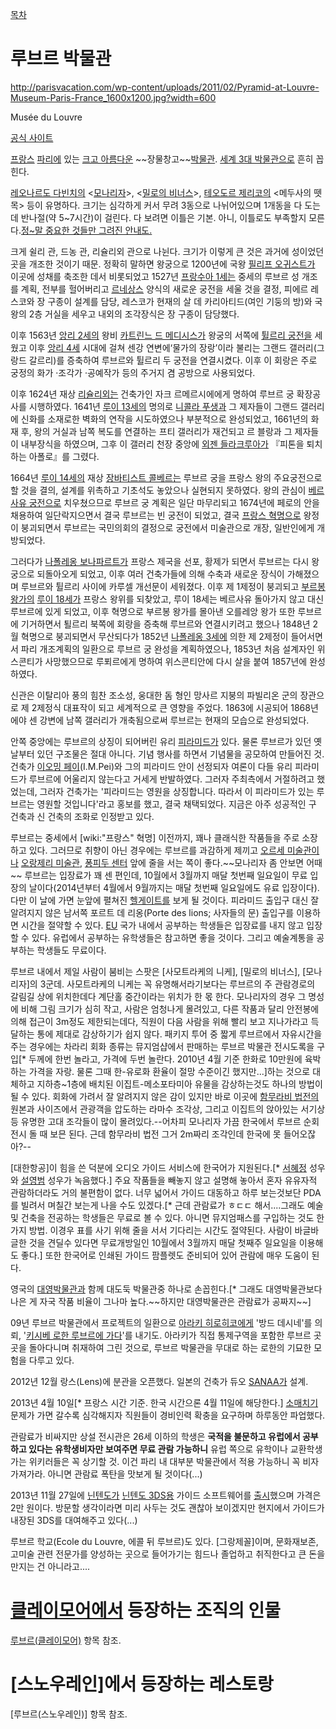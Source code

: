 [[목차]]
= 루브르 박물관 =
http://parisvacation.com/wp-content/uploads/2011/02/Pyramid-at-Louvre-Museum-Paris-France_1600x1200.jpg?width=600

Musée du Louvre 

[http://www.louvre.fr/ 공식 사이트]

[[프랑스]] [[파리]]에 있는 [[크고 아름다운]] ~~장물창고~~[[박물관]]. [[세계 3대 박물관]]으로 흔히 꼽힌다.

[[레오나르도 다빈치]]의 <[[모나리자]]>, <[[밀로의 비너스]]>, [[테오도르 제리코]]의 <메두사의 뗏목> 등이 유명하다. 크기는 심각하게 커서 무려 3동으로 나뉘어있으며 1개동을 다 도는데 반나절(약 5~7시간)이 걸린다. 다 보려면 이틀은 기본. 아니, 이틀로도 부족할지 모른다.[http://cfile26.uf.tistory.com/original/145E48184C5B7A5A241784 정~말 중요한 것들만 그려진 안내도.]

크게 쉴리 관, 드농 관, 리슐리외 관으로 나뉜다. 크기가 이렇게 큰 것은 과거에 성이었던 곳을 개조한 것이기 때문. 정확히 말하면 왕궁으로 1200년에 국왕 [[필리프 오귀스트]]가 이곳에 성채를 축조한 데서 비롯되었고 1527년 [[프랑수아 1세]]는 중세의 루브르 성 개조를 계획, 전부를 헐어버리고 [[르네상스]] 양식의 새로운 궁전을 세울 것을 결정, 피에르 레스코와 장 구종이 설계를 담당, 레스코가 현재의 살 데 카리아티드(여인 기둥의 방)와 국왕의 2층 거실을 세우고 내외의 조각장식은 장 구종이 담당했다.

이후 1563년 [[앙리 2세]]의 왕비 [[카트린느 드 메디시스]]가 왕궁의 서쪽에 [[튈르리 궁전]]을 세웠고 이후 [[앙리 4세]] 시대에 걸쳐 센강 연변에‘물가의 장랑’이라 불리는 그랜드 갤러리(그랑드 갈르리)를 증축하여 루브르와 튈르리 두 궁전을 연결시켰다. 이후 이 회랑은 주로 궁정의 화가 ·조각가 ·공예작가 등의 주거지 겸 공방으로 사용되었다.

이후 1624년 재상 [[리슐리외]]는 건축가인 자크 르메르시에에게 명하여 루브르 궁 확장공사를 시행하였다. 1641년 [[루이 13세]]의 명의로 [[니콜라 푸생]]과 그 제자들이 그랜드 갤러리에 신화를 소재로한 벽화의 연작을 시도하였으나 부분적으로 완성되었고, 1661년의 화재 후, 왕의 거실과 남쪽 복도를 연결하는 프티 갤러리가 재건되고 르 블랑과 그 제자들이 내부장식을 하였으며, 그후 이 갤러리 천장 중앙에 [[외젠 들라크루아]]가 『피톤을 퇴치하는 아폴로』를 그렸다. 

1664년 [[루이 14세]]의 재상 [[장바티스트 콜베르]]는 루브르 궁을 프랑스 왕의 주요궁전으로 할 것을 결의, 설계를 위촉하고 기초석도 놓았으나 실현되지 못하였다. 왕의 관심이 [[베르사유 궁전]]으로 치우쳤으므로 루브르 궁 계획은 일단 마무리되고 1674년에 페로의 안을 채용하여 일단락지으면서 결국 루브르는 빈 궁전이 되었고, 결국 [[프랑스 혁명]]으로 왕정이 붕괴되면서 루브르는 국민의회의 결정으로 궁전에서 미술관으로 개장, 일반인에게 개방되었다.

그러다가 [[나폴레옹 보나파르트]]가 프랑스 제국을 선포, 황제가 되면서 루브르는 다시 왕궁으로 되돌아오게 되었고, 이후 여러 건축가들에 의해 수축과 새로운 장식이 가해졌으며 루브르와 튈르리 사이에 카루셀 개선문이 세워졌다. 이후 제 1제정이 붕괴되고 [[부르봉 왕가]]의 [[루이 18세]]가 프랑스 왕위를 되찾았고, 루이 18세는 베르사유 돌아가지 않고 대신 루브르에 있게 되었고, 이후 혁명으로 부르봉 왕가를 몰아낸 오를레앙 왕가 또한 루브르에 기거하면서 퇼르리 북쪽에 회랑을 증축해 루브르와 연결시키려고 했으나 1848년 2월 혁명으로 붕괴되면서 무산되다가 1852년 [[나폴레옹 3세]]에 의한 제 2제정이 들어서면서 파리 개조계획의 일환으로 루브르 궁 완성을 계획하였으나, 1853년 처음 설계자인 위스콘티가 사망했으므로 루푀르에게 명하여 위스콘티안에 다시 살을 붙여 1857년에 완성하였다. 

신관은 이탈리아 풍의 힘찬 조소성, 웅대한 돔 형인 망사르 지붕의 파빌리온 군의 장관으로 제 2제정식 대표작이 되고 세계적으로 큰 영향을 주었다. 1863에 시공되어 1868년에야 센 강변에 남쪽 갤러리가 개축됨으로써 루브르는 현재의 모습으로 완성되었다.

안쪽 중앙에는 루브르의 상징이 되어버린 유리 [[피라미드]]가 있다. 물론 루브르가 있던 옛날부터 있던 구조물은 절대 아니다. 기념 행사를 하면서 기념물을 공모하여 만들어진 것. 건축가 [[이오밍 페이]](I.M.Pei)와 그의 피라미드 안이 선정되자 여론이 다들 유리 피라미드가 루브르에 어울리지 않는다고 거세게 반발하였다. 그러자 주최측에서 거절하려고 했었는데, 그러자 건축가는 '피라미드는 영원을 상징합니다. 따라서 이 피라미드가 있는 루브르는 영원할 것입니다'라고 홍보를 했고, 결국 채택되었다. 지금은 아주 성공적인 구 건축과 신 건축의 조화로 인정받고 있다.

루브르는 중세에서 [wiki:"프랑스" 혁명] 이전까지, 꽤나 클래식한 작품들을 주로 소장하고 있다. 그러므로 취향이 아닌 경우에는 루브르를 과감하게 제끼고 [[오르세 미술관]]이나 [[오랑제리 미술관]], [[퐁피두 센터]] 앞에 줄을 서는 쪽이 좋다.~~모나리자 좀 안보면 어때~~ 루브르는 입장료가 꽤 센 편인데, 10월에서 3월까지 매달 첫번째 일요일이 무료 입장의 날이다(2014년부터 4월에서 9월까지는 매달 첫번째 일요일에도 유료 입장이다). 다만 이 날에 가면 눈앞에 펼쳐진 [[헬게이트]]를 보게 될 것이다. 피라미드 출입구 대신 잘 알려지지 않은 남서쪽 포르트 데 리옹(Porte des lions; 사자들의 문) 출입구를 이용하면 시간을 절약할 수 있다. [[EU]] 국가 내에서 공부하는 학생들은 입장료를 내지 않고 입장할 수 있다. 유럽에서 공부하는 유학생들은 참고하면 좋을 것이다. 그리고 예술계통을 공부하는 학생들도 무료이다.

루브르 내에서 제일 사람이 붐비는 스팟은 [사모트라케의 니케], [밀로의 비너스], [모나리자]의 3군데. 사모트라케의 니케는 꼭 유명해서라기보다는 루브르의 주 관람경로의 갈림길 상에 위치한데다 계단홀 중간이라는 위치가 한 몫 한다. 모나리자의 경우 그 명성에 비해 그림 크기가 심히 작고, 사람은 엄청나게 몰려있고, 다른 작품과 달리 안전봉에 의해 접근이 3m정도 제한되는데다, 직원이 다음 사람을 위해 빨리 보고 지나가라고 득달하는 통에 제대로 감상하기가 쉽지 않다. 패키지 투어 중 짧게 루브르에서 자유시간을 주는 경우에는 차라리 회화 종류는 뮤지엄샵에서 판매하는 루브르 박물관 전시도록을 구입[* 두께에 한번 놀라고, 가격에 두번 놀란다. 2010년 4월 기준 한화로 10만원에 육박하는 가격을 자랑. 물론 그때 한-유로화 환율이 절망 수준이긴 했지만...]하는 것으로 대체하고 지하층~1층에 배치된 이집트-메소포타미아 유물을 감상하는것도 하나의 방법이 될 수 있다. 회화에 가려서 잘 알려지지 않은 감이 있지만 바로 이곳에 [[함무라비 법전]]의 원본과 사이즈에서 관광객을 압도하는 라마수 조각상, 그리고 이집트의 앉아있는 서기상 등 유명한 고대 조각들이 많이 몰려있다.--어차피 모나리자 가끔 한국에서 루브르 순회전시 돌 때 보믄 된다. 근데 함무라비 법전 그거 2m짜리 조각인데 한국에 못 들어오잖아?--

[대한항공]이 힘을 쓴 덕분에 오디오 가이드 서비스에 한국어가 지원된다.[* [[서혜정]] 성우와 [[설영범]] 성우가 녹음했다.] 주요 작품들을 빼놓지 않고 설명해 놓아서 혼자 유유자적 관람하더라도 거의 불편함이 없다. 너무 넓어서 가이드 대동하고 하루 보는것보단 PDA를 빌려서 며칠간 보는게 나을 수도 있겠다.[* 근데 관람료가 ㅎㄷㄷ 해서....그래도 예술 및 건축을 전공하는 학생들은 무료로 볼 수 있다. 아니면 뮤지엄패스를 구입하는 것도 한가지 방법. 이경우 표를 사기 위해 줄을 서서 기다리는 시간도 절약된다. 사람이 바글바글한 것을 견딜수 있다면 무료개방일인 10월에서 3월까지 매달 첫째주 일요일을 이용해도 좋다.] 또한 한국어로 인쇄된 가이드 팜플렛도 준비되어 있어 관람에 매우 도움이 된다.

영국의 [[대영박물관]]과 함께 대도둑 박물관중 하나로 손꼽힌다.[* 그래도 대영박물관보다 나은 게 자국 작품 비율이 그나마 높다.~~하지만 대영박물관은 관람료가 공짜지~~]

09년 루브르 박물관에서 프로젝트의 일환으로 [[아라키 히로히코]]에게 '방드 데시네'를 의뢰, '[[키시베 로한 루브르에 가다]]'를 내기도. 아라키가 직접 통제구역을 포함한 루브르 곳곳을 돌아다니며 취재하여 그린 것으로, 루브르 박물관을 무대로 하는 로한의 기묘한 모험을 다루고 있다.

2012년 12월 랑스(Lens)에 분관을 오픈했다. 일본의 건축가 듀오 [[SANAA]]가 설계.

2013년 4월 10일[* 프랑스 시간 기준. 한국 시간으론 4월 11일에 해당한다.] [[소매치기]] 문제가 가면 갈수록 심각해지자 직원들이 경비인력 확충을 요구하며 하루동안 파업했다.

관람료가 비싸지만 상설 전시관은 26세 이하의 학생은 '''국적을 불문하고 유럽에서 공부하고 있다는 유학생비자만 보여주면 무료 관람 가능하니''' 유럽 쪽으로 유학이나 교환학생가는 위키러들은 꼭 상기할 것. 이건 파리 내 대부분 박물관에서 적용 가능하니 꼭 비자 가져가라. 아니면 관람료 폭탄을 맛보게 될 것이다(...)

2013년 11월 27일에 [[닌텐도]]가 [[닌텐도 3DS]]용 가이드 소프트웨어를 [http://www.nintendo.co.kr/3DS/eshop/louvre/index.php 출시]했으며 가격은 2만 원이다. 방문할 생각이라면 미리 사두는 것도 괜찮아 보이겠지만 현지에서 가이드가 내장된 3DS를 대여해주고 있다(...)

루브르 학교(Ecole du Louvre, 에콜 뒤 루브르)도 있다. [그랑제꼴]이며, 문화재보존, 고미술 관련 전문가를 양성하는 곳으로 들어가기는 힘드나 졸업하고 취직한다고 큰 돈을 만지는 건 아니라고.... 

= [[클레이모어]]에서 등장하는 조직의 인물 =
[[루브르(클레이모어)]] 항목 참조.

= [스노우레인]에서 등장하는 레스토랑 =

[루브르(스노우레인)] 항목 참조.
